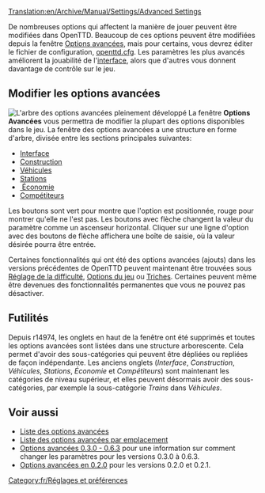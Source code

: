 [[Translation:en/Archive/Manual/Settings/Advanced Settings]]
{{fr/Avertissement|Les informations sur cette page ne s'appliquent que depuis la version 0.7. Voyez [[fr/Archive/Manual/Settings/Options avancées 0.3.0 - 0.6.3|Options avancées 0.3.0 - 0.6.3]] pour une information sur la manière de changer les paramètres en version 0.6.x et précédentes.}}
{{fr/Table des matières}}

De nombreuses options qui affectent la manière de jouer peuvent être modifiées dans OpenTTD. Beaucoup de ces options peuvent être modifiées depuis la fenêtre [[fr/Archive/Manual/Settings/Options avancées|Options avancées]], mais pour certains, vous devrez éditer le fichier de configuration, [[fr/Archive/Manual/Settings/Openttd.cfg|openttd.cfg]]. Les paramètres les plus avancés améliorent la jouabilité de l'[[fr/Manual/Interface|interface]], alors que d'autres vous donnent davantage de contrôle sur le jeu.

==Modifier les options avancées==
[[File:fr/Advanced options full.png|thumb|left|L'arbre des options avancées pleinement développé]]
{{fr/Options Avancées}}
La fenêtre '''Options Avancées''' vous permettra de modifier la plupart des options disponibles dans le jeu. La fenêtre des options avancées a une structure en forme d'arbre, divisée entre les sections principales suivantes:

*[[fr/Archive/Manual/Settings/Options avancées/Interface|Interface]]
*[[fr/Archive/Manual/Settings/Options avancées/Construction|Construction]]
*[[fr/Archive/Manual/Settings/Options avancées/Véhicules|Véhicules]]
*[[fr/Archive/Manual/Settings/Options avancées/Stations|Stations]]
*[[fr/Archive/Manual/Settings/Options Avancées/Économie| Économie]]
*[[fr/Archive/Manual/Settings/Options avancées/Compétiteurs|Compétiteurs]]

Les boutons sont vert pour montre que l'option est positionnée, rouge pour montrer qu'elle ne l'est pas. Les boutons avec flèche changent la valeur du paramètre comme un ascenseur horizontal. Cliquer sur une ligne d'option avec des boutons de flèche affichera une boîte de saisie, où la valeur désirée pourra être entrée.

Certaines fonctionnalités qui ont été des options avancées (ajouts) dans les versions précédentes de OpenTTD peuvent maintenant être trouvées sous [[fr/Archive/Manual/Settings/Difficulté|Réglage de la difficulté]], [[fr/Manual/Fenêtre des options du jeu|Options du jeu]] ou [[fr/Manual/Triche|Triches]]. Certaines peuvent même être devenues des fonctionnalités permanentes que vous ne pouvez pas désactiver.{{en/-}}

==Futilités==
Depuis r14974, les onglets en haut de la fenêtre ont été supprimés et toutes les options avancées sont listées dans une structure arborescente. Cela permet d'avoir des sous-catégories qui peuvent être dépliées ou repliées de façon indépendante. Les anciens onglets (''Interface'', ''Construction'', ''Véhicules'', ''Stations'', ''Économie'' et ''Compétiteurs'') sont maintenant les catégories de niveau supérieur, et elles peuvent désormais avoir des sous-catégories, par exemple la sous-catégorie ''Trains'' dans ''Véhicules''.


==Voir aussi==
*[[fr/Liste des options avancées|Liste des options avancées]]
*[[fr/Liste des options avancées par emplacement|Liste des options avancées par emplacement]]
*[[fr/Archive/Manual/Settings/Options avancées 0.3.0 - 0.6.3|Options avancées 0.3.0 - 0.6.3]] pour une information sur comment changer les paramètres pour les versions 0.3.0 à 0.6.3.
*[[fr/Options avancées 0.2.0|Options avancées en 0.2.0]] pour les versions 0.2.0 et 0.2.1.

[[Category:fr/Réglages et préférences]]